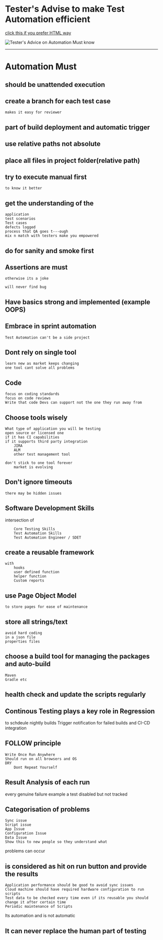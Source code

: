 # Tester's Advise to make Test Automation efficient

[click this if you prefer HTML way](https://htmlpreview.github.io/?https://github.com/gauravkhuraana/Testing/blob/main/Automation/Automation%20must%20know%20Technial/Automation%20Must.html)

![Tester's Advice on Automation Must know](./Automation%20Must%20Know%20Technical.png "Automation%20Must%20Know%20Technical.png")

---

# Automation Must


## should be unattended execution

## create a branch for each test case

	makes it easy for reviewer 

## part of build deployment and automatic trigger

## use relative paths not absolute

## place all files in project folder(relative path)

## try to execute manual first

	to know it better

## get the understanding of the 
	application
	test scenarios
	Test cases
	defects logged
	process that QA goes t---ough
	mix n match with testers make you empowered

## do for sanity and smoke first

## Assertions are must

	otherwise its a joke

	will never find bug

## Have basics strong and implemented (example OOPS)

## Embrace in sprint automation

	Test Automation can't be a side project

## Dont rely on single tool

	learn new as market keeps changing
	one tool cant solve all problems

## Code

	focus on coding standards
	focus on code reviews
	Write that code Devs can support not the one they run away from
	
## Choose tools wisely
	
	What type of application you will be testing
	open source or licensed one
	if it has CI capabilities
	if it supports third party integration
		JIRA
		ALM
		other test management tool
	
	don't stick to one tool forever
		market is evolving

## Don't ignore timeouts
	there may be hidden issues

## Software Development Skills

intersection of 

		Core Testing Skills
		Test Automation Skills
		Test Automation Engineer / SDET

## create a reusable framework

	with 
		hooks
		user defined function
		helper function
		Custom reports

## use Page Object Model

	to store pages for ease of maintenance

## store all strings/text

    avoid hard coding
	in a json file
	properties files

## choose a build tool for managing the packages and auto-build
	
	Maven
	Gradle etc

## health check and update the scripts regularly

## Continous Testing plays a key role in Regression

to schdeule
		nightly builds
	Trigger notification for failed builds and CI-CD integration
	
## FOLLOW principle
	
	Write Once Run Anywhere
	Should run on all browsers and OS
	DRY
		Dont Repeat Yourself

## Result Analysis of each run

every genuine failure
	example
		a test disabled but not tracked

## Categorisation of problems

	Sync issue
	Script issue
	App Issue
	Configuration Issue
	Data Issue
	Show this to new people so they understand what 
problems can occur
	
## is considered as hit on run button and provide the results
	
	Application performance should be good to avoid sync issues
	Cloud machine should have required hardware configuration to run scripts
	Test data to be checked every time even if its reusable you should change it after certain time
	Periodic maintenance of Scripts
  Its automation and is not automatic
	
## It can never replace the human part of testing
